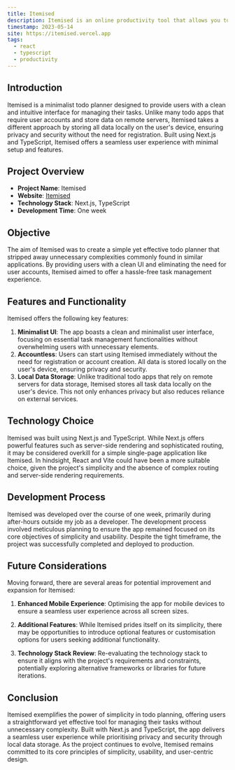 ```yaml
---
title: Itemised
description: Itemised is an online productivity tool that allows you to quickly jot down your todos. No account needed, all data is saved to your device.
timestamp: 2023-05-14
site: https://itemised.vercel.app
tags:
  - react
  - typescript
  - productivity
---
```


## Introduction

Itemised is a minimalist todo planner designed to provide users with a clean and intuitive interface for managing their tasks. Unlike many todo apps that require user accounts and store data on remote servers, Itemised takes a different approach by storing all data locally on the user's device, ensuring privacy and security without the need for registration. Built using Next.js and TypeScript, Itemised offers a seamless user experience with minimal setup and features.

## Project Overview
- **Project Name**: Itemised
- **Website**: [Itemised](https://itemised.vercel.app)
- **Technology Stack**: Next.js, TypeScript
- **Development Time**: One week

## Objective
The aim of Itemised was to create a simple yet effective todo planner that stripped away unnecessary complexities commonly found in similar applications. By providing users with a clean UI and eliminating the need for user accounts, Itemised aimed to offer a hassle-free task management experience.

## Features and Functionality
Itemised offers the following key features:

1. **Minimalist UI**: The app boasts a clean and minimalist user interface, focusing on essential task management functionalities without overwhelming users with unnecessary elements.
2. **Accountless**: Users can start using Itemised immediately without the need for registration or account creation. All data is stored locally on the user's device, ensuring privacy and security.
3. **Local Data Storage**: Unlike traditional todo apps that rely on remote servers for data storage, Itemised stores all task data locally on the user's device. This not only enhances privacy but also reduces reliance on external services.

## Technology Choice
Itemised was built using Next.js and TypeScript. While Next.js offers powerful features such as server-side rendering and sophisticated routing, it may be considered overkill for a simple single-page application like Itemised. In hindsight, React and Vite could have been a more suitable choice, given the project's simplicity and the absence of complex routing and server-side rendering requirements.

## Development Process
Itemised was developed over the course of one week, primarily during after-hours outside my job as a developer. The development process involved meticulous planning to ensure the app remained focused on its core objectives of simplicity and usability. Despite the tight timeframe, the project was successfully completed and deployed to production.

## Future Considerations
Moving forward, there are several areas for potential improvement and expansion for Itemised:

1. **Enhanced Mobile Experience**: Optimising the app for mobile devices to ensure a seamless user experience across all screen sizes.

2. **Additional Features**: While Itemised prides itself on its simplicity, there may be opportunities to introduce optional features or customisation options for users seeking additional functionality.

3. **Technology Stack Review**: Re-evaluating the technology stack to ensure it aligns with the project's requirements and constraints, potentially exploring alternative frameworks or libraries for future iterations.

## Conclusion
Itemised exemplifies the power of simplicity in todo planning, offering users a straightforward yet effective tool for managing their tasks without unnecessary complexity. Built with Next.js and TypeScript, the app delivers a seamless user experience while prioritising privacy and security through local data storage. As the project continues to evolve, Itemised remains committed to its core principles of simplicity, usability, and user-centric design.

